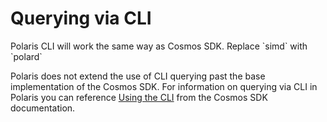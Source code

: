 
# Querying via CLI
 
<Callout type="info" emoji="ℹ️">
  Polaris CLI will work the same way as Cosmos SDK. Replace `simd` with `polard`
</Callout>

Polaris does not extend the use of CLI querying past the base implementation of the Cosmos SDK.
For information on querying via CLI in Polaris you can reference [Using the CLI](https://docs.cosmos.network/main/run-node/interact-node#using-the-cli) 
from the Cosmos SDK documentation.